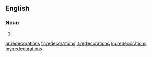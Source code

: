 ==English==

===Noun===
{{head|en}}

# {{plural of|redecoration}}

[[ar:redecorations]]
[[fr:redecorations]]
[[it:redecorations]]
[[ku:redecorations]]
[[my:redecorations]]